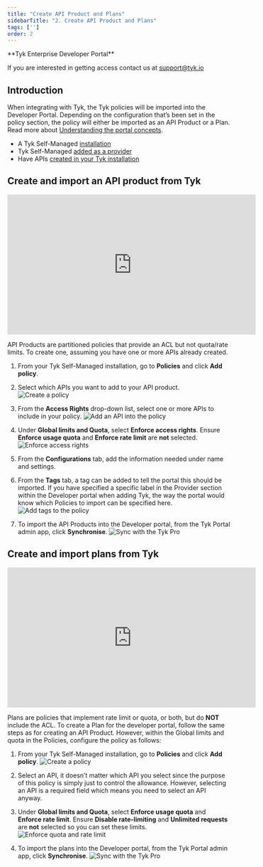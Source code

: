 ```yaml
---
title: "Create API Product and Plans"
sidebarTitle: "2. Create API Product and Plans"
tags: ['']
order: 2
---
```



<Note>
**Tyk Enterprise Developer Portal**

If you are interested in getting access contact us at [support@tyk.io](<mailto:support@tyk.io?subject=Tyk Enterprise Portal Beta>)
</Note>


## Introduction

When integrating with Tyk, the Tyk policies will be imported into the Developer Portal. Depending on the configuration that’s been set in the policy section, the policy will either be imported as an API Product or a Plan. Read more about [Understanding the portal concepts](/5.6/product-stack/tyk-enterprise-developer-portal/getting-started/enterprise-portal-concepts).

- A Tyk Self-Managed [installation](/5.6/tyk-self-managed/install)
- Tyk Self-Managed [added as a provider](/5.6/tyk-stack/tyk-developer-portal/enterprise-developer-portal/getting-started-with-enterprise-portal/with-tyk-self-managed-as-provider)
- Have APIs [created in your Tyk installation](/5.6/getting-started/create-api)

## Create and import an API product from Tyk

<iframe width="560" height="315" src="https://www.youtube.com/embed/rIGnIQ235As" frameborder="0" allow="accelerometer; autoplay; clipboard-write; encrypted-media; gyroscope; picture-in-picture" allowfullscreen></iframe>

API Products are partitioned policies that provide an ACL but not quota/rate limits.
To create one, assuming you have one or more APIs already created.

1. From your Tyk Self-Managed installation, go to **Policies** and click **Add policy**.
2. Select which APIs you want to add to your API product.
   <img src="/img/dashboard/portal-management/enterprise-portal/portal-add-policy.png" alt="Create a policy" />

3. From the **Access Rights** drop-down list, select one or more APIs to include in your policy.
   <img src="/img/dashboard/portal-management/enterprise-portal/portal-select-api-to-include-into-policy.png" alt="Add an API into the policy" />

4. Under **Global limits and Quota**, select **Enforce access rights**. Ensure **Enforce usage quota** and **Enforce rate limit** are **not** selected.
   <img src="/img/dashboard/portal-management/enterprise-portal/portal-enforce-access-rights.png" alt="Enforce access rights" />

5. From the **Configurations** tab, add the information needed under name and settings.
6. From the **Tags** tab, a tag can be added to tell the portal this should be imported. If you have specified a specific label in the Provider section within the Developer portal when adding Tyk, the way the portal would know which Policies to import can be specified here.
   <img src="/img/dashboard/portal-management/enterprise-portal/portal-add-tags.png" alt="Add tags to the policy" />

7. To import the API Products into the Developer portal, from the Tyk Portal admin app, click **Synchronise**.
   <img src="/img/dashboard/portal-management/enterprise-portal/portal-sync-with-dashboard.png" alt="Sync with the Tyk Pro" />


## Create and import plans from Tyk

<iframe width="560" height="315" src="https://www.youtube.com/embed/XYlaqy3UuNg" frameborder="0" allow="accelerometer; autoplay; clipboard-write; encrypted-media; gyroscope; picture-in-picture" allowfullscreen></iframe>

Plans are policies that implement rate limit or quota, or both, but do **NOT** include the ACL.
To create a Plan for the developer portal, follow the same steps as for creating an API Product. However, within the Global limits and quota in the Policies, configure the policy as follows:

1. From your Tyk Self-Managed installation, go to **Policies** and click **Add policy**.
   <img src="/img/dashboard/portal-management/enterprise-portal/portal-add-policy.png" alt="Create a policy" />

2. Select an API, it doesn’t matter which API you select since the purpose of this policy is simply just to control the allowance. However, selecting an API is a required field which means you need to select an API anyway.
3.  Under **Global limits and Quota**, select **Enforce usage quota** and **Enforce rate limit**. Ensure **Disable rate-limiting** and **Unlimited requests** are **not** selected so you can set these limits.
    <img src="/img/dashboard/portal-management/enterprise-portal/portal-enforce-quota.png" alt="Enforce quota and rate limit" />

4.  To import the plans into the Developer portal, from the Tyk Portal admin app, click **Synchronise**.
    <img src="/img/dashboard/portal-management/enterprise-portal/portal-sync-with-dashboard.png" alt="Sync with the Tyk Pro" />
